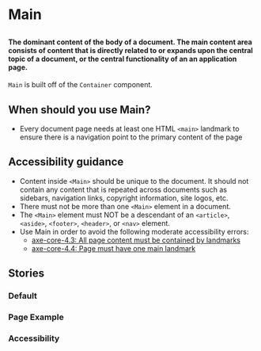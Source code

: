 
# Main

##

<h4>
  The dominant content of the body of a document. The main content area consists of 
  content that is directly related to or expands upon the central topic of a document, 
  or the central functionality of an an application page.
</h4>

<p>
  <code>Main</code> is built off of the <code>Container</code> component.
</p>

<Canvas>
  <Story id="layouts-main--page-example"/>
</Canvas>

<ArgTypes of={Main} />

## When should you use Main?

* Every document page needs at least one HTML `<main>` landmark to ensure there is a navigation point to the primary content of the page

## Accessibility guidance

* Content inside `<Main>` should be unique to the document. It should not contain any content that is repeated across documents such as sidebars, navigation links, copyright information, site logos, etc.
* There must not be more than one `<Main>` element in a document.
* The `<Main>` element must NOT be a descendant of an `<article>`, `<aside>`, `<footer>`, `<header>`, or `<nav>` element.
* Use Main in order to avoid the following moderate accessibility errors: 
  * [axe-core-4.3: All page content must be contained by landmarks](https://dequeuniversity.com/rules/axe/4.3/region)
  * [axe-core-4.4: Page must have one main landmark](https://dequeuniversity.com/rules/axe/4.4/landmark-one-main?application=AxeChrome)

## Stories

### Default

<Canvas>
  <Story id="layouts-main--default" />
</Canvas>

### Page Example

<Canvas>
  <Story id="layouts-main--page-example" />
</Canvas>

### Accessibility

<Canvas>
  <Story id="layouts-main--accessibility" />
</Canvas>

